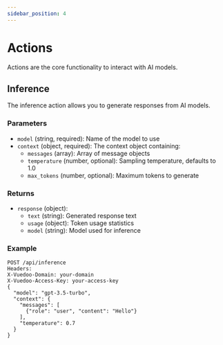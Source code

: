 ```yaml
---
sidebar_position: 4
---
```


# Actions
Actions are the core functionality to interact with AI models.

## Inference

The inference action allows you to generate responses from AI models.

### Parameters

- `model` (string, required): Name of the model to use
- `context` (object, required): The context object containing:
  - `messages` (array): Array of message objects
  - `temperature` (number, optional): Sampling temperature, defaults to 1.0
  - `max_tokens` (number, optional): Maximum tokens to generate

### Returns

- `response` (object):
  - `text` (string): Generated response text
  - `usage` (object): Token usage statistics
  - `model` (string): Model used for inference

### Example

```
POST /api/inference
Headers:
X-Vuedoo-Domain: your-domain
X-Vuedoo-Access-Key: your-access-key
{
  "model": "gpt-3.5-turbo",
  "context": {
    "messages": [
      {"role": "user", "content": "Hello"}
    ],
    "temperature": 0.7
  }
}
```